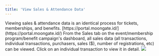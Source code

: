 ```yaml
---
title: 'View Sales & Attendance Data'
---
```


<Tip>
    Viewing sales & attendance data is an identical process for tickets, memberships, and benefits.
</Tip>

<Steps>
    <Step title="Sign into the Moongate Merchant Portal.">
        [https://portal.moongate.id/](https://portal.moongate.id/)
    </Step>
    <Step title="Navigate to the target event, membership program, or benefit page.">
    </Step>
    <Step title="View sales & attendance data in the 'Sales' tab.">
        From the Sales tab on the event/membership program/benefit campaign's dashboard, all sales data (all transactions, individual transactions, purchasers, 
        sales ($), number of registrations, etc) can be viewed. Click on an individual transaction to view it in detail.
        <img src="/images/customer-insights/sales-attendance-data/detailed transaction.gif"/>
    </Step>
</Steps>